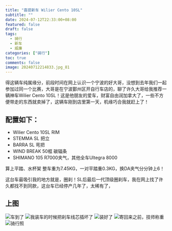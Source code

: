 ```yaml
---
title: "喜提新车 Wilier Cento 10SL"
subtitle: ""
date: 2024-07-12T22:33:00+08:00
featured: false
draft: false
tags:
  - 骑行
  - 新车
  - 威廉
categories: ["骑行"]
toc: true
comments: false
image: 20240712214833.jpg_81
---
```



得这辆车纯属缘分，前段时间在网上认识一个宁波的好大哥，没想到去年我们一起参加过同一个比赛，大哥是在宁波鄞州区开自行车店的，聊了许久大哥给我推荐一辆神车Wilier Cento 10SL！这是他朋友的爱车，财富自由润加拿大了，一些不方便带走的东西就卖掉了，这辆车刚到店里第一天，机缘巧合我就赶上了！

## 配置如下：

* Wilier Cento 10SL RIM
* STEMMA SL 把立
* BARRA SL 弯把
* WIND BREAK 50框 碳辐条
* SHIMANO 105 R7000夹气，其他全车Ultegra 8000

算上平踏、水杯架 整车重为7.45KG，一对平踏重0.3KG，换DA夹气分分钟上6！

这台车最吸引我的地方就是，圈刹！SL后最后一代顶级圈刹车，我在网上找了许久都找不到同款，这台车已经停产几年了，太稀有了，

## 上图

<Img src="20240712214848.jpg" alt="车到了" />

<Img src="20240712214849.jpg" alt="我装车的时候把刹车线芯插坏了" />

<Img src="202407122148491.jpg" alt="装好了" />

<Img src="20240712215100.jpg" alt="寄回来之前，技师称重" exif="false" />

<Img src="20240712214833.jpg" alt="骑行照" />